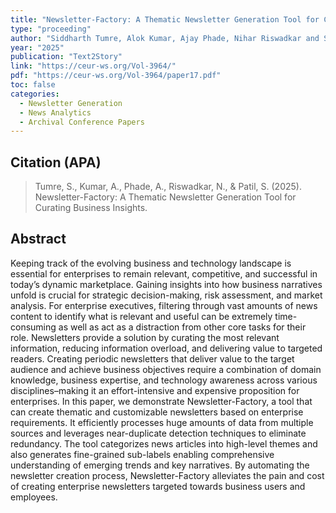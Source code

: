 ```yaml
---
title: "Newsletter-Factory: A Thematic Newsletter Generation Tool for Curating Business Insights"
type: "proceeding"
author: "Siddharth Tumre, Alok Kumar, Ajay Phade, Nihar Riswadkar and Sangameshwar Patil"
year: "2025"
publication: "Text2Story"
link: "https://ceur-ws.org/Vol-3964/"
pdf: "https://ceur-ws.org/Vol-3964/paper17.pdf"
toc: false
categories:
  - Newsletter Generation
  - News Analytics
  - Archival Conference Papers
---
```


## Citation (APA)

> Tumre, S., Kumar, A., Phade, A., Riswadkar, N., & Patil, S. (2025). Newsletter-Factory: A Thematic Newsletter Generation Tool for Curating Business Insights.


## Abstract

Keeping track of the evolving business and technology landscape is essential for enterprises to remain relevant, competitive, and successful in today’s dynamic marketplace. Gaining insights into how business narratives unfold is crucial for strategic decision-making, risk assessment, and market analysis. For enterprise executives, filtering through vast amounts of news content to identify what is relevant and useful can be extremely time-consuming as well as act as a distraction from other core tasks for their role. Newsletters provide a solution by curating the most relevant information, reducing information overload, and delivering value to targeted readers. Creating periodic newsletters that deliver value to the target audience and achieve business objectives require a combination of domain knowledge, business expertise, and technology awareness across various disciplines–making it an effort-intensive and expensive proposition for enterprises. In this paper, we demonstrate Newsletter-Factory, a tool that can create thematic and customizable newsletters based on enterprise requirements. It efficiently processes huge amounts of data from multiple sources and leverages near-duplicate detection techniques to eliminate redundancy. The tool categorizes news articles into high-level themes and also generates fine-grained sub-labels enabling comprehensive understanding of emerging trends and key narratives. By automating the newsletter creation process, Newsletter-Factory alleviates the pain and cost of creating enterprise newsletters targeted towards business users and employees.